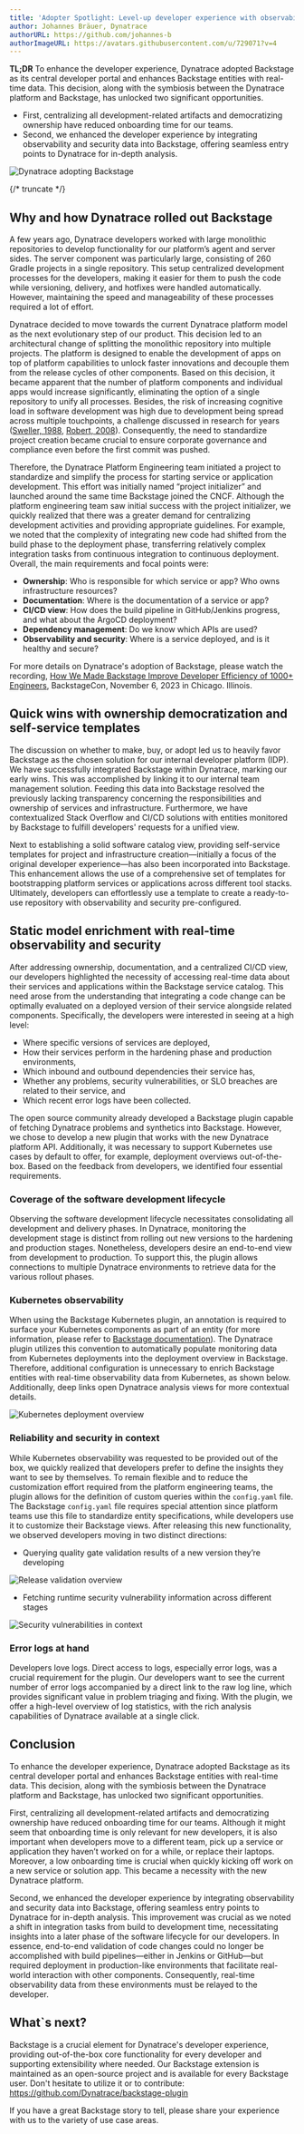 ```yaml
---
title: 'Adopter Spotlight: Level-up developer experience with observability and security in context'
author: Johannes Bräuer, Dynatrace
authorURL: https://github.com/johannes-b
authorImageURL: https://avatars.githubusercontent.com/u/729071?v=4
---
```


**TL;DR**
To enhance the developer experience, Dynatrace adopted Backstage as its central developer portal and enhances Backstage entities with real-time data. This decision, along with the symbiosis between the Dynatrace platform and Backstage, has unlocked two significant opportunities.

- First, centralizing all development-related artifacts and democratizing ownership have reduced onboarding time for our teams.
- Second, we enhanced the developer experience by integrating observability and security data into Backstage, offering seamless entry points to Dynatrace for in-depth analysis.

![Dynatrace adopting Backstage](assets/2024-09-24/com0027.Dynatrace.Adopter.png)

{/* truncate */}

## Why and how Dynatrace rolled out Backstage

A few years ago, Dynatrace developers worked with large monolithic repositories to develop functionality for our platform’s agent and server sides. The server component was particularly large, consisting of 260 Gradle projects in a single repository. This setup centralized development processes for the developers, making it easier for them to push the code while versioning, delivery, and hotfixes were handled automatically. However, maintaining the speed and manageability of these processes required a lot of effort.

Dynatrace decided to move towards the current Dynatrace platform model as the next evolutionary step of our product. This decision led to an architectural change of splitting the monolithic repository into multiple projects. The platform is designed to enable the development of apps on top of platform capabilities to unlock faster innovations and decouple them from the release cycles of other components. Based on this decision, it became apparent that the number of platform components and individual apps would increase significantly, eliminating the option of a single repository to unify all processes. Besides, the risk of increasing cognitive load in software development was high due to development being spread across multiple touchpoints, a challenge discussed in research for years ([Sweller, 1988](https://doi.org/10.1016/0364-0213(88)90023-7), [Robert, 2008](https://dl.acm.org/doi/10.5555/1388398)). Consequently, the need to standardize project creation became crucial to ensure corporate governance and compliance even before the first commit was pushed.

<!-- References:
[^1]: John Sweller, Cognitive load during problem solving: Effects on learning, Cognitive Science, Volume 12, Issue 2, 1988, Pages 257-285, ISSN 0364-0213, https://doi.org/10.1016/0364-0213(88)90023-7.
[^2]: Robert C. Martin Series, Clean Code: A Handbook of Agile Software Craftsmanship (Robert C. Martin Series), 2008, ISBN 9780132350884.
-->

Therefore, the Dynatrace Platform Engineering team initiated a project to standardize and simplify the process for starting service or application development. This effort was initially named “project initializer” and launched around the same time Backstage joined the CNCF. Although the platform engineering team saw initial success with the project initializer, we quickly realized that there was a greater demand for centralizing development activities and providing appropriate guidelines. For example, we noted that the complexity of integrating new code had shifted from the build phase to the deployment phase, transferring relatively complex integration tasks from continuous integration to continuous deployment. Overall, the main requirements and focal points were:

- **Ownership**: Who is responsible for which service or app? Who owns infrastructure resources?
- **Documentation**: Where is the documentation of a service or app?
- **CI/CD view**: How does the build pipeline in GitHub/Jenkins progress, and what about the ArgoCD deployment?
- **Dependency management**: Do we know which APIs are used?
- **Observability and security**: Where is a service deployed, and is it healthy and secure?

For more details on Dynatrace's adoption of Backstage, please watch the recording, [How We Made Backstage Improve Developer Efficiency of 1000+ Engineers](https://www.youtube.com/watch?v=0or5K_3HieA), BackstageCon, November 6, 2023 in Chicago. Illinois.

## Quick wins with ownership democratization and self-service templates

The discussion on whether to make, buy, or adopt led us to heavily favor Backstage as the chosen solution for our internal developer platform (IDP). We have successfully integrated Backstage within Dynatrace, marking our early wins. This was accomplished by linking it to our internal team management solution. Feeding this data into Backstage resolved the previously lacking transparency concerning the responsibilities and ownership of services and infrastructure. Furthermore, we have contextualized Stack Overflow and CI/CD solutions with entities monitored by Backstage to fulfill developers' requests for a unified view.

Next to establishing a solid software catalog view, providing self-service templates for project and infrastructure creation—initially a focus of the original developer experience—has also been incorporated into Backstage. This enhancement allows the use of a comprehensive set of templates for bootstrapping platform services or applications across different tool stacks. Ultimately, developers can effortlessly use a template to create a ready-to-use repository with observability and security pre-configured.

## Static model enrichment with real-time observability and security

After addressing ownership, documentation, and a centralized CI/CD view, our developers highlighted the necessity of accessing real-time data about their services and applications within the Backstage service catalog. This need arose from the understanding that integrating a code change can be optimally evaluated on a deployed version of their service alongside related components. Specifically, the developers were interested in seeing at a high level:

- Where specific versions of services are deployed,
- How their services perform in the hardening phase and production environments,
- Which inbound and outbound dependencies their service has,
- Whether any problems, security vulnerabilities, or SLO breaches are related to their service, and
- Which recent error logs have been collected.

The open source community already developed a Backstage plugin capable of fetching Dynatrace problems and synthetics into Backstage. However, we chose to develop a new plugin that works with the new Dynatrace platform API. Additionally, it was necessary to support Kubernetes use cases by default to offer, for example, deployment overviews out-of-the-box. Based on the feedback from developers, we identified four essential requirements.

### Coverage of the software development lifecycle

Observing the software development lifecycle necessitates consolidating all development and delivery phases. In Dynatrace, monitoring the development stage is distinct from rolling out new versions to the hardening and production stages. Nonetheless, developers desire an end-to-end view from development to production. To support this, the plugin allows connections to multiple Dynatrace environments to retrieve data for the various rollout phases.

### Kubernetes observability

When using the Backstage Kubernetes plugin, an annotation is required to surface your Kubernetes components as part of an entity (for more information, please refer to [Backstage documentation](https://backstage.io/docs/features/kubernetes/configuration/#surfacing-your-kubernetes-components-as-part-of-an-entity)). The Dynatrace plugin utilizes this convention to automatically populate monitoring data from Kubernetes deployments into the deployment overview in Backstage. Therefore, additional configuration is unnecessary to enrich Backstage entities with real-time observability data from Kubernetes, as shown below. Additionally, deep links open Dynatrace analysis views for more contextual details.

![Kubernetes deployment overview](assets/2024-09-24/backstage_dynatrace_plugin_K8s.png)

### Reliability and security in context

While Kubernetes observability was requested to be provided out of the box, we quickly realized that developers prefer to define the insights they want to see by themselves. To remain flexible and to reduce the customization effort required from the platform engineering teams, the plugin allows for the definition of custom queries within the `config.yaml` file. The Backstage `config.yaml` file requires special attention since platform teams use this file to standardize entity specifications, while developers use it to customize their Backstage views. After releasing this new functionality, we observed developers moving in two distinct directions:

- Querying quality gate validation results of a new version they’re developing

![Release validation overview](assets/2024-09-24/backstage_srg_validations.png)

- Fetching runtime security vulnerability information across different stages

![Security vulnerabilities in context](assets/2024-09-24/backstage_catalog_security_vulnerabilites.png)

### Error logs at hand

Developers love logs. Direct access to logs, especially error logs, was a crucial requirement for the plugin. Our developers want to see the current number of error logs accompanied by a direct link to the raw log line, which provides significant value in problem triaging and fixing. With the plugin, we offer a high-level overview of log statistics, with the rich analysis capabilities of Dynatrace available at a single click.

## Conclusion

To enhance the developer experience, Dynatrace adopted Backstage as its central developer portal and enhances Backstage entities with real-time data. This decision, along with the symbiosis between the Dynatrace platform and Backstage, has unlocked two significant opportunities.

First, centralizing all development-related artifacts and democratizing ownership have reduced onboarding time for our teams. Although it might seem that onboarding time is only relevant for new developers, it is also important when developers move to a different team, pick up a service or application they haven’t worked on for a while, or replace their laptops. Moreover, a low onboarding time is crucial when quickly kicking off work on a new service or solution app. This became a necessity with the new Dynatrace platform.

Second, we enhanced the developer experience by integrating observability and security data into Backstage, offering seamless entry points to Dynatrace for in-depth analysis. This improvement was crucial as we noted a shift in integration tasks from build to development time, necessitating insights into a later phase of the software lifecycle for our developers. In essence, end-to-end validation of code changes could no longer be accomplished with build pipelines—either in Jenkins or GitHub—but required deployment in production-like environments that facilitate real-world interaction with other components. Consequently, real-time observability data from these environments must be relayed to the developer.

## What`s next?

Backstage is a crucial element for Dynatrace's developer experience, providing out-of-the-box core functionality for every developer and supporting extensibility where needed. Our Backstage extension is maintained as an open-source project and is available for every Backstage user. Don't hesitate to utilize it or to contribute: https://github.com/Dynatrace/backstage-plugin

If you have a great Backstage story to tell, please share your experience with us to the variety of use case areas.
